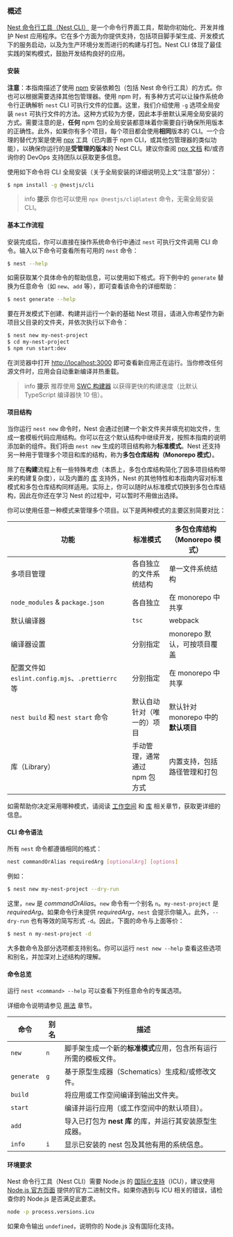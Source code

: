 ### 概述

[Nest 命令行工具（Nest CLI）](https://github.com/nestjs/nest-cli) 是一个命令行界面工具，帮助你初始化、开发并维护 Nest 应用程序。它在多个方面为你提供支持，包括项目脚手架生成、开发模式下的服务启动，以及为生产环境分发而进行的构建与打包。Nest CLI 体现了最佳实践的架构模式，鼓励开发结构良好的应用。

#### 安装

**注意**：本指南描述了使用 [npm](https://docs.npmjs.com/downloading-and-installing-node-js-and-npm) 安装依赖包（包括 Nest 命令行工具）的方式。你也可以根据需要选择其他包管理器。使用 npm 时，有多种方式可以让操作系统命令行正确解析 `nest` CLI 可执行文件的位置。这里，我们介绍使用 `-g` 选项全局安装 `nest` 可执行文件的方法。这种方式较为方便，因此本手册默认采用全局安装的方式。需要注意的是，**任何** npm 包的全局安装都意味着你需要自行确保所用版本的正确性。此外，如果你有多个项目，每个项目都会使用**相同**版本的 CLI。一个合理的替代方案是使用 [npx](https://github.com/npm/cli/blob/latest/docs/lib/content/commands/npx.md) 工具（已内置于 npm CLI，或其他包管理器的类似功能），以确保你运行的是**受管理的版本**的 Nest CLI。建议你查阅 [npx 文档](https://github.com/npm/cli/blob/latest/docs/lib/content/commands/npx.md) 和/或咨询你的 DevOps 支持团队以获取更多信息。

使用如下命令将 CLI 全局安装（关于全局安装的详细说明见上文“注意”部分）：

```bash
$ npm install -g @nestjs/cli
```

> info **提示** 你也可以使用 `npx @nestjs/cli@latest` 命令，无需全局安装 CLI。

#### 基本工作流程

安装完成后，你可以直接在操作系统命令行中通过 `nest` 可执行文件调用 CLI 命令。输入以下命令可查看所有可用的 `nest` 命令：

```bash
$ nest --help
```

如需获取某个具体命令的帮助信息，可以使用如下格式。将下例中的 `generate` 替换为任意命令（如 `new`、`add` 等），即可查看该命令的详细帮助：

```bash
$ nest generate --help
```

要在开发模式下创建、构建并运行一个新的基础 Nest 项目，请进入你希望作为新项目父目录的文件夹，并依次执行以下命令：

```bash
$ nest new my-nest-project
$ cd my-nest-project
$ npm run start:dev
```

在浏览器中打开 [http://localhost:3000](http://localhost:3000) 即可查看新应用正在运行。当你修改任何源文件时，应用会自动重新编译并热重载。

> info **提示** 推荐使用 [SWC 构建器](/recipes/swc) 以获得更快的构建速度（比默认 TypeScript 编译器快 10 倍）。

#### 项目结构

当你运行 `nest new` 命令时，Nest 会通过创建一个新文件夹并填充初始文件，生成一套模板代码应用结构。你可以在这个默认结构中继续开发，按照本指南的说明添加新的组件。我们将由 `nest new` 生成的项目结构称为**标准模式**。Nest 还支持另一种用于管理多个项目和库的结构，称为**多包仓库结构（Monorepo 模式）**。

除了在**构建**流程上有一些特殊考虑（本质上，多包仓库结构简化了因多项目结构带来的构建复杂度），以及内置的 [库](/cli/libraries) 支持外，Nest 的其他特性和本指南内容对标准模式和多包仓库结构同样适用。实际上，你可以随时从标准模式切换到多包仓库结构，因此在你还在学习 Nest 的过程中，可以暂时不用做出选择。

你可以使用任意一种模式来管理多个项目。以下是两种模式的主要区别简要对比：

| 功能                                             | 标准模式                      | 多包仓库结构（Monorepo 模式）      |
| ------------------------------------------------ | ----------------------------- | ---------------------------------- |
| 多项目管理                                       | 各自独立的文件系统结构        | 单一文件系统结构                   |
| `node_modules` & `package.json`                  | 各自独立                      | 在 monorepo 中共享                 |
| 默认编译器                                       | `tsc`                         | webpack                            |
| 编译器设置                                       | 分别指定                      | monorepo 默认，可按项目覆盖        |
| 配置文件如 `eslint.config.mjs`、`.prettierrc` 等 | 分别指定                      | 在 monorepo 中共享                 |
| `nest build` 和 `nest start` 命令                | 默认自动针对（唯一的）项目    | 默认针对 monorepo 中的**默认项目** |
| 库（Library）                                    | 手动管理，通常通过 npm 包方式 | 内置支持，包括路径管理和打包       |

如需帮助你决定采用哪种模式，请阅读 [工作空间](/cli/monorepo) 和 [库](/cli/libraries) 相关章节，获取更详细的信息。

#### CLI 命令语法

所有 `nest` 命令都遵循相同的格式：

```bash
nest commandOrAlias requiredArg [optionalArg] [options]
```

例如：

```bash
$ nest new my-nest-project --dry-run
```

这里，`new` 是 _commandOrAlias_。`new` 命令有一个别名 `n`。`my-nest-project` 是 _requiredArg_。如果命令行未提供 _requiredArg_，`nest` 会提示你输入。此外，`--dry-run` 也有等效的简写形式 `-d`。因此，下面的命令与上面等价：

```bash
$ nest n my-nest-project -d
```

大多数命令及部分选项都支持别名。你可以运行 `nest new --help` 查看这些选项和别名，并加深对上述结构的理解。

#### 命令总览

运行 `nest <command> --help` 可以查看下列任意命令的专属选项。

详细命令说明请参见 [用法](/cli/usages) 章节。

| 命令       | 别名 | 描述                                                             |
| ---------- | ---- | ---------------------------------------------------------------- |
| `new`      | `n`  | 脚手架生成一个新的**标准模式**应用，包含所有运行所需的模板文件。 |
| `generate` | `g`  | 基于原型生成器（Schematics）生成和/或修改文件。                  |
| `build`    |      | 将应用或工作空间编译到输出文件夹。                               |
| `start`    |      | 编译并运行应用（或工作空间中的默认项目）。                       |
| `add`      |      | 导入已打包为 **nest 库** 的库，并运行其安装原型生成器。          |
| `info`     | `i`  | 显示已安装的 nest 包及其他有用的系统信息。                       |

#### 环境要求

Nest 命令行工具（Nest CLI）需要 Node.js 的 [国际化支持](https://nodejs.org/api/intl.html)（ICU），建议使用 [Node.js 官方页面](https://nodejs.org/en/download) 提供的官方二进制文件。如果你遇到与 ICU 相关的错误，请检查你的 Node.js 是否满足此要求。

```bash
node -p process.versions.icu
```

如果命令输出 `undefined`，说明你的 Node.js 没有国际化支持。
